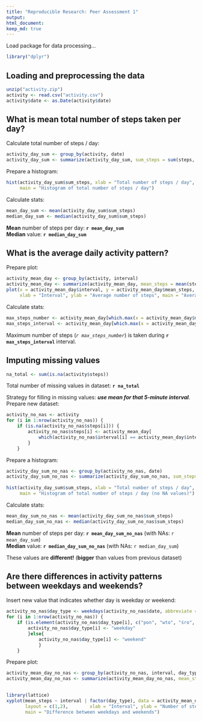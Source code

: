 ```yaml
---
title: "Reproducible Research: Peer Assessment 1"
output: 
html_document:
keep_md: true
---
```


Load package for data processing...

```r
library("dplyr")
```

## Loading and preprocessing the data

```r
unzip("activity.zip")
activity <- read.csv("activity.csv")
activity$date <- as.Date(activity$date)
```


## What is mean total number of steps taken per day?

Calculate total number of steps / day:

```r
activity_day_sum <- group_by(activity, date)
activity_day_sum <- summarize(activity_day_sum, sum_steps = sum(steps, na.rm = TRUE))
```

Prepare a histogram:

```r
hist(activity_day_sum$sum_steps, xlab = "Total number of steps / day",
     main = "Histogram of total number of steps / day")
```

Calculate stats:

```r
mean_day_sum <- mean(activity_day_sum$sum_steps)
median_day_sum <- median(activity_day_sum$sum_steps)
```

**Mean** number of steps per day: **`r mean_day_sum`**  
**Median** value: **`r median_day_sum`**


## What is the average daily activity pattern?

Prepare plot:

```r
activity_mean_day <- group_by(activity, interval)
activity_mean_day <- summarize(activity_mean_day, mean_steps = mean(steps, na.rm = TRUE))
plot(x = activity_mean_day$interval, y = activity_mean_day$mean_steps, type = "l",
     xlab = "Interval", ylab = "Average number of steps", main = "Average daily activity pattern")
```

Calculate stats:

```r
max_steps_number <- activity_mean_day[which.max(x = activity_mean_day$mean_steps), 2]
max_steps_interval <- activity_mean_day[which.max(x = activity_mean_day$mean_steps), 1]
```

Maximum number of steps (*`r max_steps_number`*) is taken during **`r max_steps_interval`** interval.


## Imputing missing values

```r
na_total <- sum(is.na(activity$steps))
```

Total number of missing values in dataset: **`r na_total`**

Strategy for filling in missing values: ***use mean for that 5-minute interval***. Prepare new dataset:

```r
activity_no_nas <- activity
for (i in 1:nrow(activity_no_nas)) {
    if (is.na(activity_no_nas$steps[i])) {
        activity_no_nas$steps[i] <- activity_mean_day[
            which(activity_no_nas$interval[i] == activity_mean_day$interval), ]$mean_steps
        }
    }
```

Prepare a histogram:

```r
activity_day_sum_no_nas <- group_by(activity_no_nas, date)
activity_day_sum_no_nas <- summarize(activity_day_sum_no_nas, sum_steps = sum(steps,
                                                                              na.rm = TRUE))
hist(activity_day_sum$sum_steps, xlab = "Total number of steps / day",
     main = "Histogram of total number of steps / day (no NA values)")
```

Calculate stats:

```r
mean_day_sum_no_nas <- mean(activity_day_sum_no_nas$sum_steps)
median_day_sum_no_nas <- median(activity_day_sum_no_nas$sum_steps)
```

**Mean** number of steps per day: **`r mean_day_sum_no_nas`** (with NAs: `r mean_day_sum`)  
**Median** value: **`r median_day_sum_no_nas`** (with NAs: `r median_day_sum`)

These values are **different!** (**bigger** than values from previous dataset)


## Are there differences in activity patterns between weekdays and weekends?

Insert new value that indicates whether day is weekday or weekend:

```r
activity_no_nas$day_type <- weekdays(activity_no_nas$date, abbreviate = TRUE)
for (i in 1:nrow(activity_no_nas)) {
    if (is.element(activity_no_nas$day_type[i], c("pon", "wto", "śro", "czw", "pią"))) {
        activity_no_nas$day_type[i] <- "weekday"
        }else{
            activity_no_nas$day_type[i] <- "weekend"
            }
    }
```

Prepare plot:

```r
activity_mean_day_no_nas <- group_by(activity_no_nas, interval, day_type)
activity_mean_day_no_nas <- summarize(activity_mean_day_no_nas, mean_steps = mean(steps,
                                                                                  na.rm = TRUE))

library(lattice)
xyplot(mean_steps ~ interval | factor(day_type), data = activity_mean_day_no_nas, type = "l",
       layout = c(1,2),        xlab = "Interval", ylab = "Number of steps",
       main = "Difference between weekdays and weekends")
```


